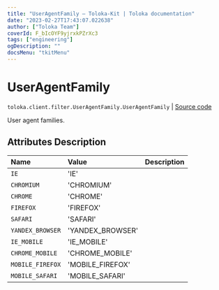 ```yaml
---
title: "UserAgentFamily — Toloka-Kit | Toloka documentation"
date: "2023-02-27T17:43:07.022638"
author: ["Toloka Team"]
coverId: F_bIcOYF9yjrxkPZrXc3
tags: ["engineering"]
ogDescription: ""
docsMenu: "tkitMenu"
---
```


# UserAgentFamily
`toloka.client.filter.UserAgentFamily.UserAgentFamily` | [Source code](https://github.com/Toloka/toloka-kit/blob/v1.1.4/src/client/filter.py#L676)

User agent families.

## Attributes Description

| Name | Value | Description |
| :------| :-----------| :----------| 
`IE`|'IE'|
`CHROMIUM`|'CHROMIUM'|
`CHROME`|'CHROME'|
`FIREFOX`|'FIREFOX'|
`SAFARI`|'SAFARI'|
`YANDEX_BROWSER`|'YANDEX_BROWSER'|
`IE_MOBILE`|'IE_MOBILE'|
`CHROME_MOBILE`|'CHROME_MOBILE'|
`MOBILE_FIREFOX`|'MOBILE_FIREFOX'|
`MOBILE_SAFARI`|'MOBILE_SAFARI'|
